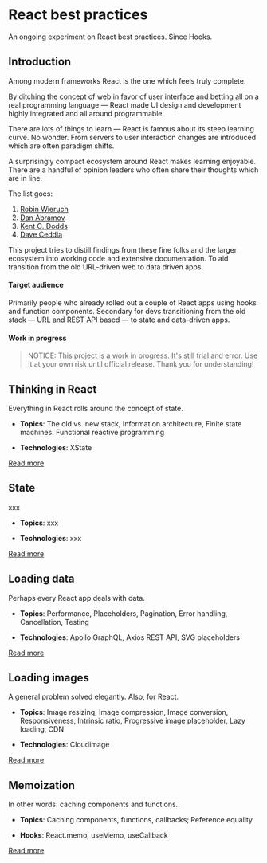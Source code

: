 

<Meta title="Home" component={Home} />

# React best practices

An ongoing experiment on React best practices. Since Hooks.

## Introduction

Among modern frameworks React is the one which feels truly complete.

By ditching the concept of web in favor of user interface and betting all on a real programming language &mdash; React made UI design and development highly integrated and all around programmable.

There are lots of things to learn &mdash; React is famous about its steep learning curve. No wonder. From servers to user interaction changes are introduced which are often paradigm shifts.

A surprisingly compact ecosystem around React makes learning enjoyable. There are a handful of opinion leaders who often share their thoughts which are in line.

The list goes:

1. [Robin Wieruch](https://www.robinwieruch.de/)
2. [Dan Abramov](https://overreacted.io/)
3. [Kent C. Dodds](https://kentcdodds.com/)
4. [Dave Ceddia](https://daveceddia.com/)

This project tries to distill findings from these fine folks and the larger ecosystem into working code and extensive documentation. To aid transition from the old URL-driven web to data driven apps.

#### Target audience

Primarily people who already rolled out a couple of React apps using hooks and function components. Secondary for devs transitioning from the old stack &mdash; URL and REST API based &mdash; to state and data-driven apps.

#### Work in progress

> NOTICE: This project is a work in progress. It's still trial and error. Use it at your own risk until official release. Thank you for understanding!

## Thinking in React

Everything in React rolls around the concept of state.

- **Topics**: The old vs. new stack, Information architecture, Finite state machines. Functional reactive programming

- **Technologies**: XState

[Read more](./?path=/docs/thinkinginreact--storybookdocsonly)

## State

xxx

- **Topics**: xxx

- **Technologies**: xxx

[Read more](./?path=/docs/state--storybookdocsonly)

## Loading data

Perhaps every React app deals with data.

- **Topics**: Performance, Placeholders, Pagination, Error handling, Cancellation, Testing

- **Technologies**: Apollo GraphQL, Axios REST API, SVG placeholders

[Read more](./?path=/docs/loading-data--default-values-as-placeholders-loading-state)

## Loading images

A general problem solved elegantly. Also, for React.

- **Topics**: Image resizing, Image compression, Image conversion, Responsiveness, Intrinsic ratio, Progressive image placeholder, Lazy loading, CDN

- **Technologies**: Cloudimage

[Read more](./?path=/docs/loading-images--art-direction-with-cloudinary)

## Memoization

In other words: caching components and functions..

- **Topics**: Caching components, functions, callbacks; Reference equality

- **Hooks**: React.memo, useMemo, useCallback

[Read more](./?path=/docs/memoization--storybookdocsonly)
